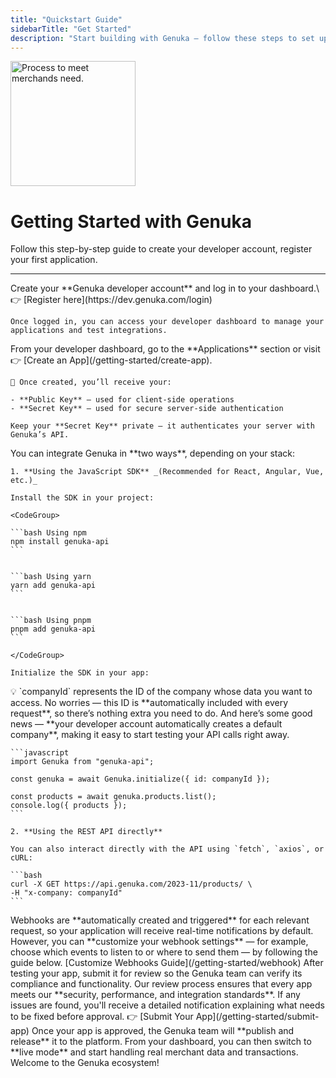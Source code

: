 ```yaml
---
title: "Quickstart Guide"
sidebarTitle: "Get Started"
description: "Start building with Genuka — follow these steps to set up, integrate, and test your first API call."
---
```


<img
  src="/images/dev-genuka.png"
  alt="Process to meet merchands need."
  height="200"
/>
# Getting Started with Genuka

Follow this step-by-step guide to create your developer account, register your first application.

---

<Steps>
  <Step title="Create Your Developer Account">
    Create your **Genuka developer account** and log in to your dashboard.\
    👉 [Register here](https://dev.genuka.com/login)

    Once logged in, you can access your developer dashboard to manage your applications and test integrations.

  </Step>
  <Step title="Create Your Application">
    From your developer dashboard, go to the **Applications** section or visit 👉 [Create an App](/getting-started/create-app).

    🎉 Once created, you’ll receive your:

    - **Public Key** — used for client-side operations
    - **Secret Key** — used for secure server-side authentication

    Keep your **Secret Key** private — it authenticates your server with Genuka’s API.

  </Step>
  <Step title="Choose Your Integration Method">
    You can integrate Genuka in **two ways**, depending on your stack:

    1. **Using the JavaScript SDK** _(Recommended for React, Angular, Vue, etc.)_

    Install the SDK in your project:

    <CodeGroup>

    ```bash Using npm
    npm install genuka-api
    ```


    ```bash Using yarn
    yarn add genuka-api
    ```


    ```bash Using pnpm
    pnpm add genuka-api
    ```

    </CodeGroup>

    Initialize the SDK in your app:

<Note>
  💡 `companyId` represents the ID of the company whose data you want to access.
  No worries — this ID is **automatically included with every request**, so
  there’s nothing extra you need to do. And here’s some good news — **your
  developer account automatically creates a default company**, making it easy to
  start testing your API calls right away.
</Note>

    ```javascript
    import Genuka from "genuka-api";

    const genuka = await Genuka.initialize({ id: companyId });

    const products = await genuka.products.list();
    console.log({ products });
    ```

    2. **Using the REST API directly**

    You can also interact directly with the API using `fetch`, `axios`, or cURL:

    ```bash
    curl -X GET https://api.genuka.com/2023-11/products/ \
    -H "x-company: companyId"
    ```

  </Step>
  <Step title="Set Up Webhooks">
    Webhooks are **automatically created and triggered** for each relevant request, so your application will receive real-time notifications by default.  
    However, you can **customize your webhook settings** — for example, choose which events to listen to or where to send them — by following the guide below.  
    [Customize Webhooks Guide](/getting-started/webhook)
  </Step>

<Step title="Submit for Review 🧩">
  After testing your app, submit it for review so the Genuka team can verify its compliance and functionality.  
  Our review process ensures that every app meets our **security, performance, and integration standards**.  
  If any issues are found, you'll receive a detailed notification explaining what needs to be fixed before approval.  
  👉 [Submit Your App](/getting-started/submit-app)
</Step>

<Step title="Go Live 🚀">
  Once your app is approved, the Genuka team will **publish and release** it to the platform.  
  From your dashboard, you can then switch to **live mode** and start handling real merchant data and transactions.  
  Welcome to the Genuka ecosystem!
</Step>

</Steps>